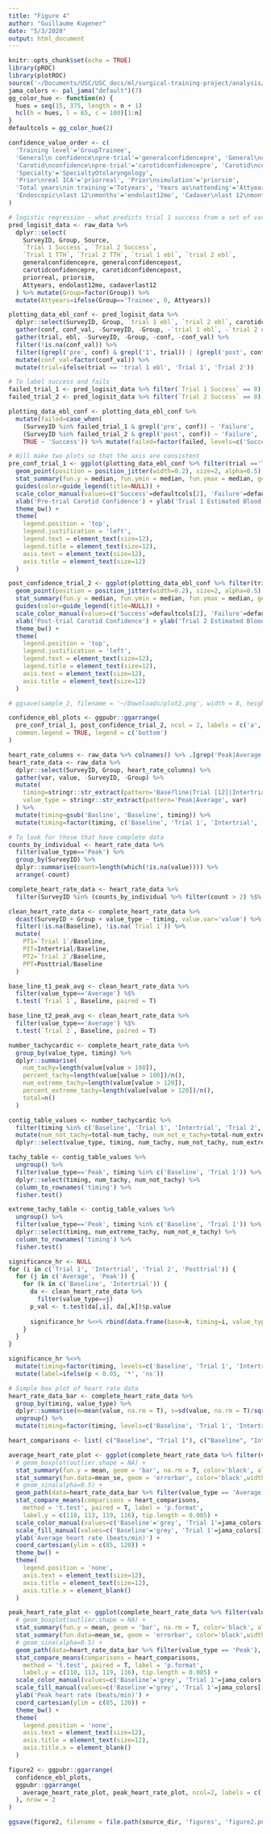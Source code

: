 ```yaml
---
title: "Figure 4"
author: "Guillaume Kugener"
date: "5/3/2020"
output: html_document
---
```


```r
knitr::opts_chunk$set(echo = TRUE)
library(pROC)
library(plotROC)
source('~/Documents/USC/USC_docs/ml/surgical-training-project/analysis/carotid_model/preprocess_data.R')
jama_colors <- pal_jama("default")(7)
gg_color_hue <- function(n) {
  hues = seq(15, 375, length = n + 1)
  hcl(h = hues, l = 65, c = 100)[1:n]
}
defaultcols = gg_color_hue(2)
```

```r
confidence_value_order <- c(
  'Training level'='GroupTrainee',
  'General\n confidence\npre-trial'='generalconfidencepre', 'General\nconfidence\npost-trial'='generalconfidencepost', 
  'Carotid\nconfidence\npre-trial'='carotidconfidencepre', 'Carotid\nconfidence\npost-trial'='carotidconfidencepost', 
  'Specialty'='SpecialtyOtolaryngology',
  'Prior\nreal ICA'='priorreal', 'Prior\nsimulation'='priorsim',
  'Total years\nin training'='Totyears', 'Years as\nattending'='Attyears', 
  'Endoscopic\nlast 12\nmonths'='endolast12mo', 'Cadaver\nlast 12\nmonths'='cadaverlast12'
)

# logistic regression - what predicts trial 1 success from a set of variables that we have
pred_logisit_data <- raw_data %>%
  dplyr::select(
    SurveyID, Group, Source,
    `Trial 1 Success`, `Trial 2 Success`,
    `Trial 1 TTH`, `Trial 2 TTH`, `trial 1 ebl`, `trial 2 ebl`,
    generalconfidencepre, generalconfidencepost,
    carotidconfidencepre, carotidconfidencepost,
    priorreal, priorsim,
    Attyears, endolast12mo, cadaverlast12
  ) %>% mutate(Group=factor(Group)) %>%
  mutate(Attyears=ifelse(Group=='Trainee', 0, Attyears))
```


```r
plotting_data_ebl_conf <- pred_logisit_data %>%
  dplyr::select(SurveyID, Group, `trial 1 ebl`, `trial 2 ebl`, carotidconfidencepre, carotidconfidencepost) %>%
  gather(conf, conf_val, -SurveyID, -Group, -`trial 1 ebl`, -`trial 2 ebl`) %>%
  gather(trial, ebl, -SurveyID, -Group, -conf, -conf_val) %>%
  filter(!is.na(conf_val)) %>%
  filter((grepl('pre', conf) & grepl('1', trial)) | (grepl('post', conf) & grepl('2', trial))) %>%
  mutate(conf_val=factor(conf_val)) %>%
  mutate(trial=ifelse(trial == 'trial 1 ebl', 'Trial 1', 'Trial 2'))

# To label success and fails
failed_trial_1 <- pred_logisit_data %>% filter(`Trial 1 Success` == 0) %$% SurveyID
failed_trial_2 <- pred_logisit_data %>% filter(`Trial 2 Success` == 0) %$% SurveyID

plotting_data_ebl_conf <- plotting_data_ebl_conf %>%
  mutate(failed=case_when(
    (SurveyID %in% failed_trial_1 & grepl('pre', conf)) ~ 'Failure', 
    (SurveyID %in% failed_trial_2 & grepl('post', conf)) ~ 'Failure', 
    TRUE ~ 'Success')) %>% mutate(failed=factor(failed, levels=c('Success', 'Failure')))

# Will make two plots so that the axis are consistent
pre_conf_trial_1 <- ggplot(plotting_data_ebl_conf %>% filter(trial =='Trial 1'), aes(conf_val, ebl, color=failed)) +
  geom_point(position = position_jitter(width=0.2), size=2, alpha=0.5) +
  stat_summary(fun.y = median, fun.ymin = median, fun.ymax = median, geom = "crossbar", width = 0.25, color='black') +
  guides(color=guide_legend(title=NULL)) +
  scale_color_manual(values=c('Success'=defaultcols[2], 'Failure'=defaultcols[1])) +
  xlab('Pre-trial Carotid Confidence') + ylab('Trial 1 Estimated Blood Loss (mL)') +
  theme_bw() +
  theme(
    legend.position = 'top',
    legend.justification = 'left',
    legend.text = element_text(size=12),
    legend.title = element_text(size=12),
    axis.text = element_text(size=12),
    axis.title = element_text(size=12)
  )

post_confidence_trial_2 <- ggplot(plotting_data_ebl_conf %>% filter(trial =='Trial 2'), aes(conf_val, ebl, color=failed)) +
  geom_point(position = position_jitter(width=0.2), size=2, alpha=0.5) +
  stat_summary(fun.y = median, fun.ymin = median, fun.ymax = median, geom = "crossbar", width = 0.25, color='black') +
  guides(color=guide_legend(title=NULL)) +
  scale_color_manual(values=c('Success'=defaultcols[2], 'Failure'=defaultcols[1])) +
  xlab('Post-trial Carotid Confidence') + ylab('Trial 2 Estimated Blood Loss (mL)') +
  theme_bw() +
  theme(
    legend.position = 'top',
    legend.justification = 'left',
    legend.text = element_text(size=12),
    legend.title = element_text(size=12),
    axis.text = element_text(size=12),
    axis.title = element_text(size=12)
  )

# ggsave(sample_2, filename = '~/Downloads/plot2.png', width = 8, height = 5)
```

```r
confidence_ebl_plots <- ggpubr::ggarrange(
  pre_conf_trial_1, post_confidence_trial_2, ncol = 2, labels = c('a', 'b'),
  common.legend = TRUE, legend = c('bottom')
)
```

```r
heart_rate_columns <- raw_data %>% colnames() %>% .[grep('Peak|Average', .)]
heart_rate_data <- raw_data %>%
  dplyr::select(SurveyID, Group, heart_rate_columns) %>%
  gather(var, value, -SurveyID, -Group) %>%
  mutate(
    timing=stringr::str_extract(pattern='Base?line|Trial [12]|Intertrial|Posttrial', var),
    value_type = stringr::str_extract(pattern='Peak|Average', var)
  ) %>%
  mutate(timing=gsub('Basline', 'Baseline', timing)) %>%
  mutate(timing=factor(timing, c('Baseline', 'Trial 1', 'Intertrial', 'Trial 2', 'Posttrial')))

# To look for those that have complete data
counts_by_individual <- heart_rate_data %>%
  filter(value_type=='Peak') %>%
  group_by(SurveyID) %>%
  dplyr::summarise(count=length(which(!is.na(value)))) %>%
  arrange(-count)

complete_heart_rate_data <- heart_rate_data %>%
  filter(SurveyID %in% (counts_by_individual %>% filter(count > 2) %$% SurveyID))

clean_heart_rate_data <- complete_heart_rate_data %>%
  dcast(SurveyID + Group + value_type ~ timing, value.var='value') %>%
  filter(!is.na(Baseline), !is.na(`Trial 1`)) %>%
  mutate(
    PT1=`Trial 1`/Baseline, 
    PIT=Intertrial/Baseline, 
    PT2=`Trial 2`/Baseline, 
    PPT=Posttrial/Baseline
  )
```

```r
base_line_t1_peak_avg <- clean_heart_rate_data %>%
  filter(value_type=='Average') %$%
  t.test(`Trial 1`, Baseline, paired = T)

base_line_t2_peak_avg <- clean_heart_rate_data %>%
  filter(value_type=='Average') %$%
  t.test(`Trial 2`, Baseline, paired = T)

number_tachycardic <- complete_heart_rate_data %>%
  group_by(value_type, timing) %>%
  dplyr::summarise(
    num_tachy=length(value[value > 100]), 
    percent_tachy=length(value[value > 100])/n(),
    num_extreme_tachy=length(value[value > 120]), 
    percent_extreme_tachy=length(value[value > 120])/n(),
    total=n()
  )

contig_table_values <- number_tachycardic %>%
  filter(timing %in% c('Baseline', 'Trial 1', 'Intertrial', 'Trial 2', 'Posttrial')) %>%
  mutate(num_not_tachy=total-num_tachy, num_not_e_tachy=total-num_extreme_tachy) %>%
  dplyr::select(value_type, timing, num_tachy, num_not_tachy, num_extreme_tachy, num_not_e_tachy)

tachy_table <- contig_table_values %>%
  ungroup() %>%
  filter(value_type=='Peak', timing %in% c('Baseline', 'Trial 1')) %>%
  dplyr::select(timing, num_tachy, num_not_tachy) %>%
  column_to_rownames('timing') %>%
  fisher.test()

extreme_tachy_table <- contig_table_values %>%
  ungroup() %>%
  filter(value_type=='Peak', timing %in% c('Baseline', 'Trial 1')) %>%
  dplyr::select(timing, num_extreme_tachy, num_not_e_tachy) %>%
  column_to_rownames('timing') %>%
  fisher.test()

significance_hr <- NULL
for (i in c('Trial 1', 'Intertrial', 'Trial 2', 'Posttrial')) {
  for (j in c('Average', 'Peak')) {
    for (k in c('Baseline', 'Intertrial')) {
      da <- clean_heart_rate_data %>%
        filter(value_type==j)
      p_val <- t.test(da[,i], da[,k])$p.value
      
      significance_hr %<>% rbind(data.frame(base=k, timing=i, value_type=j, p=p_val)) 
    }
  }
}

significance_hr %<>% 
  mutate(timing=factor(timing, levels=c('Baseline', 'Trial 1', 'Intertrial', 'Trial 2', 'Posttrial'))) %>%
  mutate(label=ifelse(p < 0.05, '*', 'ns'))
```

```r
# Simple box plot of heart rate data
heart_rate_data_bar <- complete_heart_rate_data %>%
  group_by(timing, value_type) %>%
  dplyr::summarise(m=mean(value, na.rm = T), s=sd(value, na.rm = T)/sqrt(length(value[!is.na(value)]))) %>%
  ungroup() %>%
  mutate(timing=factor(timing, levels=c('Baseline', 'Trial 1', 'Intertrial', 'Trial 2', 'Posttrial')))
```

```r
heart_comparisons <- list( c("Baseline", "Trial 1"), c("Baseline", "Intertrial"), c("Intertrial", "Trial 2"), c("Trial 1", "Trial 2"))

average_heart_rate_plot <- ggplot(complete_heart_rate_data %>% filter(value_type=='Average'), aes(timing, value, color=timing, fill=timing)) +
  # geom_boxplot(outlier.shape = NA) +
  stat_summary(fun.y = mean, geom = 'bar', na.rm = T, color='black', alpha=0.5) +
  stat_summary(fun.data=mean_se, geom = 'errorbar', color='black',width=0.2) +
  # geom_sina(alpha=0.5) +
  geom_path(data=heart_rate_data_bar %>% filter(value_type == 'Average'), aes(timing, m, group=value_type), size=1.5, color='black') +
  stat_compare_means(comparisons = heart_comparisons, 
    method = 't.test', paired = T, label = 'p.format', 
    label.y = c(110, 113, 119, 116), tip.length = 0.005) +
  scale_color_manual(values=c('Baseline'='grey', 'Trial 1'=jama_colors[1], 'Intertrial'='grey', 'Trial 2'=jama_colors[2], 'Posttrial'='grey')) +
  scale_fill_manual(values=c('Baseline'='grey', 'Trial 1'=jama_colors[1], 'Intertrial'='grey', 'Trial 2'=jama_colors[2], 'Posttrial'='grey')) +
  ylab('Average heart rate (beats/min)') +
  coord_cartesian(ylim = c(85, 120)) +
  theme_bw() +
  theme(
    legend.position = 'none',
    axis.text = element_text(size=12),
    axis.title = element_text(size=12),
    axis.title.x = element_blank()
  )

peak_heart_rate_plot <- ggplot(complete_heart_rate_data %>% filter(value_type=='Peak'), aes(timing, value, color=timing, fill=timing)) +
  # geom_boxplot(outlier.shape = NA) +
  stat_summary(fun.y = mean, geom = 'bar', na.rm = T, color='black', alpha=0.5) +
  stat_summary(fun.data=mean_se, geom = 'errorbar', color='black',width=0.2) +
  # geom_sina(alpha=0.5) +
  geom_path(data=heart_rate_data_bar %>% filter(value_type == 'Peak'), aes(timing, m, group=value_type), size=1.5, color='black') +
  stat_compare_means(comparisons = heart_comparisons, 
    method = 't.test', paired = T, label = 'p.format', 
    label.y = c(110, 113, 119, 116), tip.length = 0.005) +
  scale_color_manual(values=c('Baseline'='grey', 'Trial 1'=jama_colors[1], 'Intertrial'='grey', 'Trial 2'=jama_colors[2], 'Posttrial'='grey')) +
  scale_fill_manual(values=c('Baseline'='grey', 'Trial 1'=jama_colors[1], 'Intertrial'='grey', 'Trial 2'=jama_colors[2], 'Posttrial'='grey')) +
  ylab('Peak heart rate (beats/min)') +
  coord_cartesian(ylim = c(85, 120)) +
  theme_bw() +
  theme(
    legend.position = 'none',
    axis.text = element_text(size=12),
    axis.title = element_text(size=12),
    axis.title.x = element_blank()
  )
```

```r
figure2 <- ggpubr::ggarrange(
  confidence_ebl_plots,
  ggpubr::ggarrange(
    average_heart_rate_plot, peak_heart_rate_plot, ncol=2, labels = c('c', 'd')
  ), nrow = 2
)

ggsave(figure2, filename = file.path(source_dir, 'figures', 'figure2.png'), width = 8, height = 8, units = 'in')
```

